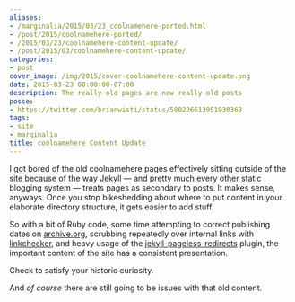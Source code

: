 ```yaml
---
aliases:
- /marginalia/2015/03/23_coolnamehere-ported.html
- /post/2015/coolnamehere-ported/
- /2015/03/23/coolnamehere-content-update/
- /post/2015/03/coolnamehere-content-update/
categories:
- post
cover_image: /img/2015/cover-coolnamehere-content-update.png
date: 2015-03-23 00:00:00-07:00
description: The really old pages are now really old posts
posse:
- https://twitter.com/brianwisti/status/580226613951930368
tags:
- site
- marginalia
title: coolnamehere Content Update
---
```


I got bored of the old coolnamehere pages
effectively sitting outside of the site because of the way
[Jekyll](http://jekyllrb.com) — and pretty much every other static
blogging system — treats pages as secondary to posts. It makes sense,
anyways. Once you stop bikeshedding about where to put content in your
elaborate directory structure, it gets easier to add stuff.

So with a bit of Ruby code, some time attempting to
correct publishing dates on [archive.org](http://archive.org), scrubbing
repeatedly over internal links with
[linkchecker](http://wummel.github.io/linkchecker/), and heavy usage of
the
[jekyll-pageless-redirects](https://github.com/nquinlan/jekyll-pageless-redirects)
plugin, the important content of the site has a consistent presentation.

Check <TagLink tag="coolnamehere" /> to satisfy your historic curiosity.

And *of course* there are still going to be issues with that old
content.
